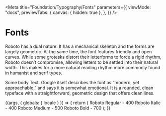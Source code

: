 


<Meta
  title="Foundation/Typography/Fonts"
  parameters={{
    viewMode: "docs",
    previewTabs: {
      canvas: { hidden: true },
    },
  }}
/>

# Fonts

Roboto has a dual nature. It has a mechanical skeleton and the forms are largely geometric. At the same time, the font features friendly and open curves. While some grotesks distort their letterforms to force a rigid rhythm, Roboto doesn’t compromise, allowing letters to be settled into their natural width. This makes for a more natural reading rhythm more commonly found in humanist and serif types.

Some body Text. Google itself describes the font as “modern, yet approachable,” and says it is somewhat emotional. It is a rounded, clean typeface with a straightforward, geometric design that offers clean lines. 

<Canvas>
  <Story name="Roboto">
    {(args, { globals: { locale } }) => {
      return (
        <VStack>
        <Text variant='body' level='1'>
          Roboto Regular - 400
        </Text>
        <Text variant='body' level='1' italic>
          Roboto Italic - 400
        </Text>
        <Text variant='body' level='1' fontWeight='500'>
          Roboto Medium - 500
        </Text>
        <Text variant='body' level='1' fontWeight='700'>
          Roboto Bold - 700
        </Text>
        </VStack>
      );
    }}
  </Story>
</Canvas>
